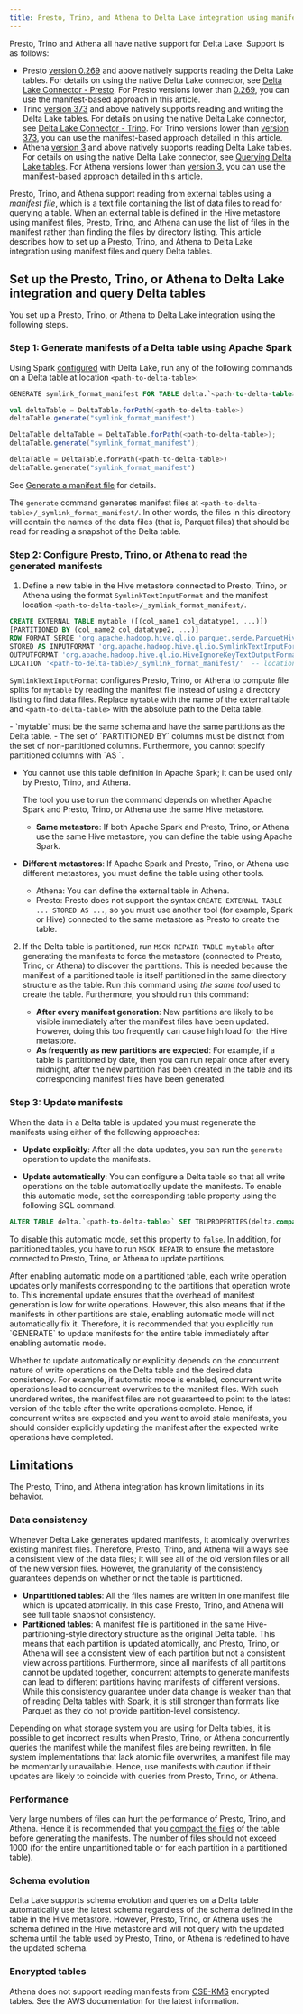 ```yaml
---
title: Presto, Trino, and Athena to Delta Lake integration using manifests
---
```



<Aside type="caution" title="Important">
Presto, Trino and Athena all have native support for Delta Lake. Support is as follows:

- Presto [version 0.269](https://prestodb.io/docs/0.269/release/release-0.269.html#delta-lake-connector-changes) and above natively supports reading the Delta Lake tables. For details on using the native Delta Lake connector, see [Delta Lake Connector - Presto](https://prestodb.io/docs/current/connector/deltalake.html). For Presto versions lower than [0.269](https://prestodb.io/docs/0.269/release/release-0.269.html#delta-lake-connector-changes), you can use the manifest-based approach in this article.
- Trino [version 373](https://trino.io/docs/current/release/release-373.html) and above natively supports reading and writing the Delta Lake tables. For details on using the native Delta Lake connector, see [Delta Lake Connector - Trino](https://trino.io/docs/current/connector/delta-lake.html). For Trino versions lower than [version 373](https://trino.io/docs/current/release/release-373.html), you can use the manifest-based approach detailed in this article.
- Athena [version 3](https://docs.aws.amazon.com/athena/latest/ug/engine-versions-reference-0003.html) and above natively supports reading Delta Lake tables. For details on using the native Delta Lake connector, see [Querying Delta Lake tables](https://docs.aws.amazon.com/athena/latest/ug/delta-lake-tables.html). For Athena versions lower than [version 3](https://docs.aws.amazon.com/athena/latest/ug/engine-versions-reference-0003.html), you can use the manifest-based approach detailed in this article.
</Aside>

Presto, Trino, and Athena support reading from external tables using a *manifest file*, which is a text file containing the list of data files to read for querying a table. When an external table is defined in the Hive metastore using manifest files, Presto, Trino, and Athena can use the list of files in the manifest rather than finding the files by directory listing. This article describes how to set up a Presto, Trino, and Athena to Delta Lake integration using manifest files and query Delta tables.

## Set up the Presto, Trino, or Athena to Delta Lake integration and query Delta tables

You set up a Presto, Trino, or Athena to Delta Lake integration using the following steps.

### Step 1: Generate manifests of a Delta table using Apache Spark

Using Spark [configured](quick-start.html#-set-up-as-with-delta) with Delta Lake, run any of the following commands on a Delta table at location `<path-to-delta-table>`:

<Tabs>
<TabItem value="sql" label="SQL" default>

```sql
GENERATE symlink_format_manifest FOR TABLE delta.`<path-to-delta-table>`
```

</TabItem>
<TabItem value="scala" label="Scala">

```scala
val deltaTable = DeltaTable.forPath(<path-to-delta-table>)
deltaTable.generate("symlink_format_manifest")
```

</TabItem>
<TabItem value="java" label="Java">

```java
DeltaTable deltaTable = DeltaTable.forPath(<path-to-delta-table>);
deltaTable.generate("symlink_format_manifest");
```

</TabItem>
<TabItem value="python" label="Python">

```python
deltaTable = DeltaTable.forPath(<path-to-delta-table>)
deltaTable.generate("symlink_format_manifest")
```

</TabItem>
</Tabs>

See [Generate a manifest file](delta-utility.html#-delta-generate) for details.

The `generate` command generates manifest files at `<path-to-delta-table>/_symlink_format_manifest/`. In other words, the files in this directory will contain the names of the data files (that is, Parquet files) that should be read for reading a snapshot of the Delta table.

### Step 2: Configure Presto, Trino, or Athena to read the generated manifests

1. Define a new table in the Hive metastore connected to Presto, Trino, or Athena using the format `SymlinkTextInputFormat` and the manifest location `<path-to-delta-table>/_symlink_format_manifest/`.

```sql
CREATE EXTERNAL TABLE mytable ([(col_name1 col_datatype1, ...)])
[PARTITIONED BY (col_name2 col_datatype2, ...)]
ROW FORMAT SERDE 'org.apache.hadoop.hive.ql.io.parquet.serde.ParquetHiveSerDe'
STORED AS INPUTFORMAT 'org.apache.hadoop.hive.ql.io.SymlinkTextInputFormat'
OUTPUTFORMAT 'org.apache.hadoop.hive.ql.io.HiveIgnoreKeyTextOutputFormat'
LOCATION '<path-to-delta-table>/_symlink_format_manifest/'  -- location of the generated manifest
```

`SymlinkTextInputFormat` configures Presto, Trino, or Athena to compute file splits for `mytable` by reading the manifest file instead of using a directory listing to find data files. Replace `mytable` with the name of the external table and `<path-to-delta-table>` with the absolute path to the Delta table.

<Aside type="caution" title="Important">
  - `mytable` must be the same schema and have the same partitions as the Delta table.
  - The set of `PARTITIONED BY` columns must be distinct from the set of non-partitioned columns. Furthermore, you cannot specify partitioned columns with `AS <select-statement>`.
</Aside>

- You cannot use this table definition in Apache Spark; it can be used only by Presto, Trino, and Athena.

  The tool you use to run the command depends on whether Apache Spark and Presto, Trino, or Athena use the same Hive metastore.
  
  - **Same metastore**: If both Apache Spark and Presto, Trino, or Athena use the same Hive metastore, you can define the table using Apache Spark.

- **Different metastores**: If Apache Spark and Presto, Trino, or Athena use different metastores, you must define the table using other tools.
  
  - Athena: You can define the external table in Athena.
  - Presto: Presto does not support the syntax `CREATE EXTERNAL TABLE ... STORED AS ...`, so you must use another tool (for example, Spark or Hive) connected to the same metastore as Presto to create the table.

2. If the Delta table is partitioned, run `MSCK REPAIR TABLE mytable` after generating the manifests to force the metastore (connected to Presto, Trino, or Athena) to discover the partitions. This is needed because the manifest of a partitioned table is itself partitioned in the same directory structure as the table. Run this command using *the same tool* used to create the table. Furthermore, you should run this command:
   
   - **After every manifest generation**: New partitions are likely to be visible immediately after the manifest files have been updated. However, doing this too frequently can cause high load for the Hive metastore.
   - **As frequently as new partitions are expected**: For example, if a table is partitioned by date, then you can run repair once after every midnight, after the new partition has been created in the table and its corresponding manifest files have been generated.

### Step 3: Update manifests

When the data in a Delta table is updated you must regenerate the manifests using either of the following approaches:

- **Update explicitly**: After all the data updates, you can run the `generate` operation to update the manifests.

- **Update automatically**: You can configure a Delta table so that all write operations on the table automatically update the manifests. To enable this automatic mode, set the corresponding table property using the following SQL command.

```sql
ALTER TABLE delta.`<path-to-delta-table>` SET TBLPROPERTIES(delta.compatibility.symlinkFormatManifest.enabled=true)
```

To disable this automatic mode, set this property to `false`. In addition, for partitioned tables, you have to run `MSCK REPAIR` to ensure the metastore connected to Presto, Trino, or Athena to update partitions.

<Aside type="note">
After enabling automatic mode on a partitioned table, each write operation updates only manifests corresponding to the partitions that operation wrote to. This incremental update ensures that the overhead of manifest generation is low for write operations. However, this also means that if the manifests in other partitions are stale, enabling automatic mode will not automatically fix it. Therefore, it is recommended that you explicitly run `GENERATE` to update manifests for the entire table immediately after enabling automatic mode.
</Aside>

Whether to update automatically or explicitly depends on the concurrent nature of write operations on the Delta table and the desired data consistency. For example, if automatic mode is enabled, concurrent write operations lead to concurrent overwrites to the manifest files. With such unordered writes, the manifest files are not guaranteed to point to the latest version of the table after the write operations complete. Hence, if concurrent writes are expected and you want to avoid stale manifests, you should consider explicitly updating the manifest after the expected write operations have completed.

## Limitations

The Presto, Trino, and Athena integration has known limitations in its behavior.

### Data consistency

Whenever Delta Lake generates updated manifests, it atomically overwrites existing manifest files. Therefore, Presto, Trino, and Athena will always see a consistent view of the data files; it will see all of the old version files or all of the new version files. However, the granularity of the consistency guarantees depends on whether or not the table is partitioned.

- **Unpartitioned tables**: All the files names are written in one manifest file which is updated atomically. In this case Presto, Trino, and Athena will see full table snapshot consistency.
- **Partitioned tables**: A manifest file is partitioned in the same Hive-partitioning-style directory structure as the original Delta table. This means that each partition is updated atomically, and Presto, Trino, or Athena will see a consistent view of each partition but not a consistent view across partitions. Furthermore, since all manifests of all partitions cannot be updated together, concurrent attempts to generate manifests can lead to different partitions having manifests of different versions. While this consistency guarantee under data change is weaker than that of reading Delta tables with Spark, it is still stronger than formats like Parquet as they do not provide partition-level consistency.

Depending on what storage system you are using for Delta tables, it is possible to get incorrect results when Presto, Trino, or Athena concurrently queries the manifest while the manifest files are being rewritten. In file system implementations that lack atomic file overwrites, a manifest file may be momentarily unavailable. Hence, use manifests with caution if their updates are likely to coincide with queries from Presto, Trino, or Athena.

### Performance

Very large numbers of files can hurt the performance of Presto, Trino, and Athena. Hence it is recommended that you [compact the files](best-practices.html#-delta-compact-files) of the table before generating the manifests. The number of files should not exceed 1000 (for the entire unpartitioned table or for each partition in a partitioned table).

### Schema evolution

Delta Lake supports schema evolution and queries on a Delta table automatically use the latest schema regardless of the schema defined in the table in the Hive metastore. However, Presto, Trino, or Athena uses the schema defined in the Hive metastore and will not query with the updated schema until the table used by Presto, Trino, or Athena is redefined to have the updated schema.

### Encrypted tables

Athena does not support reading manifests from [CSE-KMS](https://docs.aws.amazon.com/emr/latest/ManagementGuide/emr-emrfs-encryption-cse.html) encrypted tables. See the AWS documentation for the latest information.